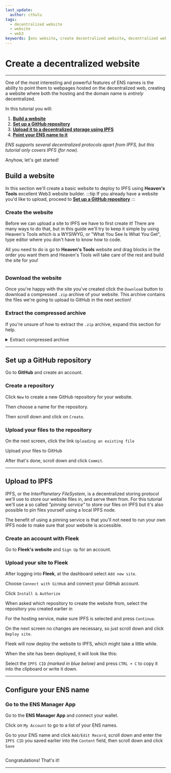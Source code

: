 ```yaml
---
last_update:
  author: cthulu
tags:
  - decentralized website
  - website
  - web3
keywords: [ens website, create decentralized website, decentralized website, add website, add web3 site, web3 site]
---
```


# Create a decentralized website

---

One of the most interesting and powerful features of ENS names is the ability to point them to webpages hosted on the decentralized web, creating a website where both the hosting and the domain name is *entirely* decentralized.

In this tutorial you will:
 1. [**Build a website**](#build-a-website)
 1. [**Set up a GitHub repository**](#set-up-a-github-repository)
 1. [**Upload it to a decentralized storage using IPFS**](#upload-to-ipfs)
 1. [**Point your ENS name to it**](#configure-your-ens-name)
 
_ENS supports several decentralized protocols apart from IPFS, but this tutorial only covers IPFS (for now)._

Anyhow, let's get started!

## Build a website
In this section we'll create a basic website to deploy to IPFS using <Link to="http://heavens.tools"><b>Heaven's Tools</b></Link> excellent Web3 website builder.
:::tip
If you already have a website you'd like to upload, proceed to [**Set up a GitHub repository**](#set-up-a-github-repository)
:::

### Create the website
Before we can upload a site to IPFS we have to first create it! There are many ways to do that, but in this guide we'll try to keep it simple by using Heaven's Tools which is a WYSIWYG, or "What You See Is What You Get", type editor where you don't have to know how to code.

All you need to do is go to <Link to="http://heavens.tools"><b>Heaven's Tools</b></Link> website and drag blocks in the order you want them and Heaven's Tools will take care of the rest and build the site for you!

<BrowserWindow url="heavens.tools">
  <Image img="/img/howto/decentralized_website_1.png" />
</BrowserWindow>

### Download the website
Once you're happy with the site you've created click the `Download` button to download a compressed `.zip` archive of your website.
This archive contains the files we're going to upload to GitHub in the next section!
<BrowserWindow url="heavens.tools">
  <Image img="/img/howto/decentralized_website_2.png" />
</BrowserWindow>

### Extract the compressed archive
If you're unsure of how to extract the `.zip` archive, expand this section for help.
<details>
  <summary>Extract compressed archive</summary>
    <Tabs>
      <TabItem value="windows" label="Windows" default>
        <p>Navigate to the file folder and double-click the zip file</p>
        <Image img="/img/howto/decentralized-website-extract-win-1.png"/>
        <br/><p>Press `Extract all`</p>
        <Image img="/img/howto/decentralized-website-extract-win-2.png"/>
        <br/><p>Select a folder to extract the files to and click `Extract`</p>
        <Image img="/img/howto/decentralized-website-extract-win-3.png"/>
      </TabItem>
      <TabItem value="macos" label="Mac OS">
        <Image img="/img/howto/extract_file_macos_1.png"/>
        <Image img="/img/howto/extract_file_macos_2.png"/>
      </TabItem>
      <TabItem value="linux" label="Linux">
        <p>Navigate to the file folder and use <b>unzip</b> to unzip the archive.</p>

          [cthulu@carbon ~]$ unzip template.zip
          Archive:  template.zip
           extracting: editor.css
           extracting: narrow-jumbotron.css
           extracting: aos.css
           extracting: vvvebjs-editor-helpers.css
           extracting: aos.js
           extracting: ?format=json
           extracting: index.html
          [cthulu@carbon ~]$ 
    
  </TabItem>
</Tabs>
</details>

---

## Set up a GitHub repository

Go to <Link to="https://github.com"><b>GitHub</b></Link> and create an account.

### Create a repository
Click `New` to create a new GitHub repository for your website.
<BrowserWindow url="github.com">
  <Image img="/img/howto/decentralized_website_3.png" />
</BrowserWindow>

Then choose a name for the repository.
<BrowserWindow url="github.com">
  <Image img="/img/howto/decentralized_website_4.png" />
</BrowserWindow>

Then scroll down and click on `Create`.
<BrowserWindow url="github.com">
  <Image img="/img/howto/decentralized_website_4.png" />
</BrowserWindow>
<BrowserWindow url="github.com">
  <Image img="/img/howto/decentralized_website_5.png" />
</BrowserWindow>

### Upload your files to the repository
On the next screen, click the link `Uploading an existing file`
<BrowserWindow url="github.com">
  <Image img="/img/howto/decentralized_website_6.png" />
</BrowserWindow>

Upload your files to GitHub
<BrowserWindow url="github.com">
  <Image img="/img/howto/decentralized_website_7.png" />
</BrowserWindow>

After that's done, scroll down and click `Commit`.
<BrowserWindow url="github.com">
  <Image img="/img/howto/decentralized_website_8.png" />
</BrowserWindow>

---

## Upload to IPFS
IPFS, or the _InterPlanetary FileSystem_, is a decentralized storing protocol we'll use to store our website files in, and serve them from.
For this tutorial we'll use a so called _"pinning service"_ to store our files on IPFS but it's also possible to pin files yourself using a local IPFS node.

The benefit of using a pinning service is that you'll not need to run your own IPFS node to make sure that your website is accessible.

### Create an account with Fleek
Go to <Link to="https://fleek.co"><b>Fleek's website</b></Link> and `Sign Up` for an account.

### Upload your site to Fleek
After logging into <Link to="https://fleek.co"><b>Fleek</b></Link>, at the dashboard select `Add new site`.
<BrowserWindow url="fleek.co">
  <Image img="/img/howto/create_website_fleek_1.png" />
</BrowserWindow>

Choose `Connect with GitHub` and connect your GitHub account. 
<BrowserWindow url="fleek.co">
  <Image img="/img/howto/create_website_fleek_2.png" />
</BrowserWindow>

Click `Install & Authorize`
<BrowserWindow url="fleek.co">
  <Image img="/img/howto/create_website_fleek_3.png" />
</BrowserWindow>

When asked which repository to create the website from, select the repository you created earlier in [](#step-1-create-a-repository)
<BrowserWindow url="fleek.co">
  <Image img="/img/howto/create_website_fleek_4.png" />
</BrowserWindow>

For the hosting service, make sure IPFS is selected and press `Continue`.
<BrowserWindow url="fleek.co">
  <Image img="/img/howto/create_website_fleek_5.png" />
</BrowserWindow>

On the next screen no changes are necessary, so just scroll down and click `Deploy site`.
<BrowserWindow url="fleek.co">
  <Image img="/img/howto/create_website_fleek_6.png" />
</BrowserWindow>

Fleek will now deploy the website to IPFS, which might take a little while.
<BrowserWindow url="fleek.co">
  <Image img="/img/howto/create_website_fleek_7.png" />
</BrowserWindow>

When the site has been deployed, it will look like this:
<BrowserWindow url="fleek.co">
  <Image img="/img/howto/create_website_fleek_8.png" />
</BrowserWindow>

Select the `IPFS CID` *(marked in blue below)* and press `CTRL + C` to copy it into the clipboard or write it down.
<BrowserWindow url="fleek.co">
  <Image img="/img/howto/create_website_fleek_9.png" />
</BrowserWindow>

---

## Configure your ENS name

### Go to the ENS Manager App
Go to the <Link to="https://app.ens.domains"><b>ENS Manager App</b></Link> and connect your wallet.
<BrowserWindow url="app.ens.domains">
  <Image img="/img/howto/create_website_ens_1.png"/>
</BrowserWindow>

Click on `My Account` to go to a list of your ENS names.
<BrowserWindow url="app.ens.domains">
  <Image img="/img/howto/create_website_ens_2.png"/>
</BrowserWindow>

Go to your ENS name and click `Add/Edit Record`, scroll down and enter the `IPFS CID` you saved earlier into the `Content` field, then scroll down and click `Save`
<BrowserWindow url="app.ens.domains">
  <Image img="/img/howto/create_website_ens_3.png"/>
</BrowserWindow>

<BrowserWindow url="app.ens.domains">
  <Image img="/img/howto/create_website_ens_4.png"/>
</BrowserWindow>

Congratulations! That's it!

---
